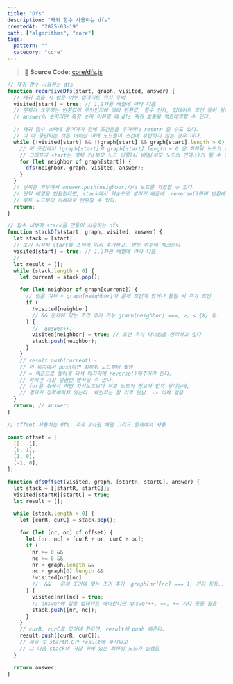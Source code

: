 ```yaml
---
title: "Dfs"
description: "재귀 함수 사용하는 dfs"
createdAt: "2025-03-19"
path: ["algorithms", "core"]
tags:
  pattern: ""
  category: "core"
---
```


> 📌 **Source Code:** [core/dfs.js](https://github.com/0teklee/pattern-recognition/tree/main/site/content/algorithms/dfs/core.js)

```js
// 재귀 함수 사용하는 dfs
function recursiveDfs(start, graph, visited, answer) {
  // 재귀 호출 시 방문 여부 업데이트 위치 주의
  visited[start] = true; // 1,2차원 배열에 따라 다름
  // 문제가 요구하는 반환값이 무엇인지에 따라 반환값, 함수 인자, 업데이트 조건 등이 달라진다.
  // answer이 숫자라면 특정 숫자 이하일 때 dfs 재귀 호출을 백트래킹할 수 있다.

  // 재귀 함수 스택에 들어가기 전에 조건문을 추가하여 return 할 수도 있다.
  // 이 때 중단되는 것은 더이상 아래 노드들이 조건에 부합하지 않는 경우 이다.
  while (!visited[start] && !!graph[start] && graph[start].length > 0) {
    // 이 조건에서 !graph[start]와 graph[start].length < 0 은 최하위 노드가 된다
    // 그래프가 start는 객체 키(부모 노드 이름)나 배열(부모 노드의 인덱스)가 될 수 있다.
    for (let neighbor of graph[start]) {
      dfs(neighbor, graph, visited, answer);
    }
  }
  // 반복문 외부에서 answer.push(neighbor)하여 노드를 저장할 수 있다.
  // 만약 배열을 반환한다면, stack에서 역순으로 쌓이기 때문에 .reverse()하여 반환해야
  // 루트 노드부터 차례대로 반환할 수 있다.
  return;
}

// 함수 내부에 stack을 만들어 사용하는 dfs
function stackDfs(start, graph, visited, answer) {
  let stack = [start];
  // 초기 시작점 start를 스택에 미리 추가하고, 방문 여부에 체크한다
  visited[start] = true; // 1,2차원 배열에 따라 다름
  //
  let result = [];
  while (stack.length > 0) {
    let current = stack.pop();

    for (let neighbor of graph[current]) {
      // 방문 여부 + graph[neighbor]가 문제 조건에 맞거나 틀릴 시 추가 조건
      if (
        !visited[neighbor]
        // && 문제에 맞는 조건 추가 가능 graph[neighbor] ===, >, < {X} 등.
      ) {
        //  answer++;
        visited[neighbor] = true; // 조건 추가 타이밍을 정리하고 싶다
        stack.push(neighbor);
      }
    }
    // result.push(current) -
    // 이 위치에서 push하면 최하위 노드부터 쌓임
    // = 역순으로 쌓이게 되서 마지막에 reverse()해주어야 한다.
    // 하지만 가장 깔끔한 방식일 수 있다.
    // for문 위에서 하면 자식노드보다 부모 노드의 정보가 먼저 쌓이는데,
    // 결과가 정확해지지 않는다. 왜인지는 잘 기억 안남. -> 이제 알음
  }
  return; // answer;
}

// offset 사용하는 dfs. 주로 2차원 배열 그리드 문제에서 사용

const offset = [
  [0, -1],
  [0, 1],
  [1, 0],
  [-1, 0],
];

function dfsOffset(visited, graph, [startR, startC], answer) {
  let stack = [[startR, startC]];
  visited[startR][startC] = true;
  let result = [];

  while (stack.length > 0) {
    let [curR, curC] = stack.pop();

    for (let [or, oc] of offset) {
      let [nr, nc] = [curR + or, curC + oc];
      if (
        nr >= 0 &&
        nc >= 0 &&
        nr < graph.length &&
        nc < graph[0].length &&
        !visited[nr][nc]
        //  &&   문제 조건에 맞는 조건 추가. graph[nr][nc] === 1, 기타 등등..
      ) {
        visited[nr][nc] = true;
        // answer에 값을 업데이트 해야한다면 answer++, ==, += 기타 등등 활용
        stack.push([nr, nc]);
      }
    }
    // curR, curC를 모아야 한다면, result에 push 해준다.
    result.push([curR, curC]);
    // 제일 첫 startR,C가 result에 푸시되고
    // 그 다음 stack의 가장 위에 있는 최하위 노드가 실행됨
  }

  return answer;
}
```
